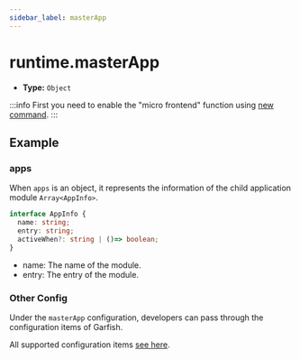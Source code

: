```yaml
---
sidebar_label: masterApp
---
```


# runtime.masterApp

- **Type:** `Object`

:::info
First you need to enable the "micro frontend" function using [new command](/apis/app/commands#modern-new).
:::

## Example


<EnableMicroFrontend />
<MasterManifestAppConfig />

### apps

When `apps` is an object, it represents the information of the child application module `Array<AppInfo>`.

```ts
interface AppInfo {
  name: string;
  entry: string;
  activeWhen?: string | ()=> boolean;
}
```

- name: The name of the module.
- entry: The entry of the module.

### Other Config

Under the `masterApp` configuration, developers can pass through the configuration items of Garfish.

All supported configuration items [see here](https://garfishjs.org/api/run/#%E5%8F%82%E6%95%B0).
